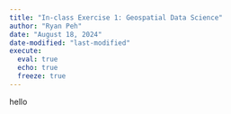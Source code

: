 ---
title: "In-class Exercise 1: Geospatial Data Science"
author: "Ryan Peh"
date: "August 18, 2024"
date-modified: "last-modified"
execute: 
  eval: true
  echo: true
  freeze: true
---

hello

